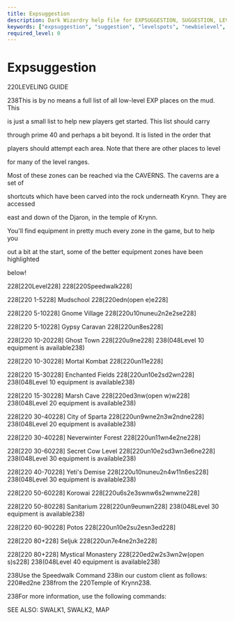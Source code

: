 ```yaml
---
title: Expsuggestion
description: Dark Wizardry help file for EXPSUGGESTION, SUGGESTION, LEVELSPOTS, NEWBIELEVEL, NEWBIELEVELS, NEWBIEAREA, NEWBIEAREAS
keywords: ["expsuggestion", "suggestion", "levelspots", "newbielevel", "newbielevels", "newbiearea", "newbieareas"]
required_level: 0
---
```


# Expsuggestion

220LEVELING GUIDE  
238This is by no means a full list of all low-level EXP places on the mud. This  
is just a small list to help new players get started. This list should carry  
through prime 40 and perhaps a bit beyond. It is listed in the order that  
players should attempt each area. Note that there are other places to level  
for many of the level ranges.  

Most of these zones can be reached via the CAVERNS. The caverns are a set of  
shortcuts which have been carved into the rock underneath Krynn. They are accessed  
east and down of the Djaron, in the temple of Krynn.  

You'll find equipment in pretty much every zone in the game, but to help you  
out a bit at the start, some of the better equipment zones have been highlighted  
below!  

228[220Level228]                     228[220Speedwalk228]  

228[220   1-5228] Mudschool          228[220edn(open e)e228]  
228[220  5-10228] Gnome Village      228[220u10nuneu2n2e2se228]  
228[220  5-10228] Gypsy Caravan      228[220un8es228]  
228[220 10-20228] Ghost Town         228[220u9ne228]                        238(048Level 10 equipment is available238)  
228[220 10-30228] Mortal Kombat      228[220un11e228]  
228[220 15-30228] Enchanted Fields   228[220un10e2sd2wn228]                 238(048Level 10 equipment is available238)  
228[220 15-30228] Marsh Cave         228[220ed3nw(open w)w228]              238(048Level 20 equipment is available238)  
228[220 30-40228] City of Sparta     228[220un9wne2n3w2ndne228]             238(048Level 20 equipment is available238)  
228[220 30-40228] Neverwinter Forest 228[220un11wn4e2ne228]  
228[220 30-60228] Secret Cow Level   228[220un10e2sd3wn3e6ne228]            238(048Level 30 equipment is available238)  
228[220 40-70228] Yeti's Demise      228[220u10nuneu2n4w11n6es228]          238(048Level 30 equipment is available238)  
228[220 50-60228] Korowai            228[220u6s2e3swnw6s2wnwne228]  
228[220 50-80228] Sanitarium         228[220un9eunwn228]                    238(048Level 30 equipment is available238)  
228[220 60-90228] Potos              228[220un10e2su2esn3ed228]  
228[220   80+228] Seljuk             228[220un7e4ne2n3e228]  
228[220   80+228] Mystical Monastery 228[220ed2w2s3wn2w(open s)s228]        238(048Level 40 equipment is available238)  

238Use the Speedwalk Command 238in our custom client as follows: 220#ed2ne 238from the 220Temple of Krynn238.  

238For more information, use the following commands:  
SEE ALSO: SWALK1, SWALK2, MAP